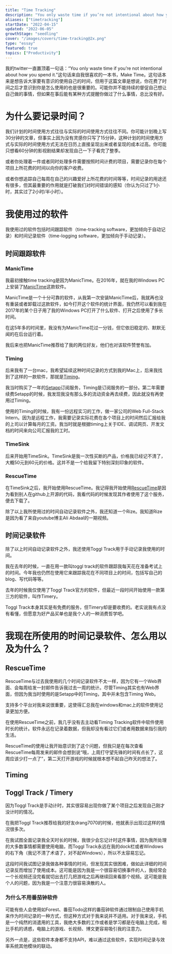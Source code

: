 ```yaml
---
title: "Time Tracking"
description: "You only waste time if you’re not intentional about how you spend it."
aliases: ["timetracking"]
startDate: "2022-04-15"
updated: "2022-06-05"
growthStage: "seedling"
cover: "/images/covers/time-tracking@2x.png"
type: "essay"
featured: true
topics: ["Productivity"]
---
```



我的twitter一直置顶着一句话：“You only waste time if you’re not intentional about how you spend it.”<Footnote idName={1}>这句话来自我很喜欢的一本书，Make Time。</Footnote>这句话本来是想告诉大家要有意识的使用自己的时间，但用于这篇文章是想说，你花费了时间之后才意识到你是怎么使用的也是很重要的。可能你并不能持续的督促自己想让自己做的事情，但如果在事后能有某种方式提醒你做过了什么事情，总比没有好。

# 为什么要记录时间？
我们计划的时间使用方式往往与实际的时间使用方式往往不同。你可能计划晚上写30分钟的文章，但事实上因为没有灵感你只写了15分钟，这种计划的时间使用方式与实际的时间使用方式无法在日历上直接呈现出来或者呈现的成本过高。你可能只想看60分钟的影视剧结果却发现自己一下子看完了整季。

或者你处理着一件或者同时处理多件需要按照时间计费的项目，需要记录你在每个项目上所花费的时间以向你的客户收费。

或者你想追踪自己每周在自己的兴趣爱好上所花费的时间等等，时间记录的用途还有很多，但其最重要的作用就是打破我们对时间错误的感知（你认为只过了1小时，其实过了2小时/半小时）。

# 我使用过的软件
我使用过的软件包括时间跟踪软件（time-tracking software，更加倾向于自动记录）和时间记录软件（time-logging software，更加倾向于手动记录）。

## 时间跟踪软件

### ManicTime

我最初接触time tracking是因为ManicTime。在2016年，就在我的Windows PC上安装了[ManicTime](https://www.manictime.com/)这款软件。

ManicTime是一个十分可靠的软件，从我第一次安装ManicTime后，我就再也没有重装或者卸载过这款软件，如今打开这个软件的统计界面，我仍然可以看到我在2017年的某个日子用了我的Windows PC打开了什么软件、打开之后使用了多长时间。

在这5年多的时间里，我没有为ManicTime花过一分钱，但它依旧稳定的、默默无闻的在后台运行着。

我后来也把ManicTime推荐给了我的两位好友，他们也对该软件赞誉有加。

### Timing

后来我有了一台mac，我希望延续这种时间记录的方式到我的Mac上，后来我找到了这样的一款软件，那就是[Timing](https://timingapp.com/)。

我当时购买了一年的[Setapp](https://setapp.com)订阅服务，Timing是订阅服务的一部分。第二年需要续费Setapp的时候，我发现我没有那么多的流动资金再去续费，因此就没有再使用过Timing。

使用的Timing的时候，我有一份远程实习的工作，做一家公司的Web Full-Stack Intern。因为是远程工作，我需要记录实际花费在各个项目上的时间然后汇报给我的上司以计算每月的工资。我当时就是根据timing上关于IDE、调试网页、开发文档的时间来向公司汇报我的工时。

### TimeSink

后来开始用TimeSink。TimeSink是我一次性买断的产品，价格我已经记不清了，大概50元到60元的价格。这并不是一个给我留下特别深刻印象的软件。

### RescueTime

在TimeSink之后，我开始使用RescueTime。我记得我开始使用[RescueTime](https://www.rescuetime.com/dashboard)是因为看到别人在github上开源的代码，我看代码的时候发现其作者使用了这个服务，便去下载了。

除了以上我所使用过的时间自动记录软件之外，我还知道一个Rize。<Footnote idName={3}>我知道Rize是因为看了来自youtube博主Ali Abdaal的一期视频。</Footnote>

## 时间记录软件

除了以上时间自动记录软件之外，我还使用Toggl Track用于手动记录我使用的时间。

我在去年的时候，一直在用一款叫toggl track的软件跟踪我每天花在准备考试上的时间。今年我也仍然在使用它来跟踪我花在不同项目上的时间，包括写自己的blog、写代码等等。

去年的时候我仅使用了Toggl Track官方的软件，但最近一段时间开始使用一款第三方的软件，叫作Timery。

Toggl Track本身其实是有免费的服务，但Timery却是要收费的。<Footnote idName={4}>老实说我有点没有看懂，但愿意为好产品买单也是我个人的一种消费哲学吧。</Footnote>

# 我现在所使用的时间记录软件、怎么用以及为什么？

## RescueTime
RescueTime与过去我使用的几个时间记录软件不太一样，因为它有一个Web界面、会每周给发一封邮件告诉我过去一周的统计。<Footnote idName={2}>尽管Timing其实也有Web界面，但因为我当时使用的是Setapp中的Timing，其中并未包含Timing Web。</Footnote>

支持多个平台对我来说很重要，这使得汇总我在windows和mac上的软件使用记录更加方便。

在使用RescueTime之前，我几乎没有去主动看Timing Tracking软件中软件使用时长的统计。软件永远在记录着数据，但我却没有看过它们或者用数据来指引我的生活。

RescueTime的使用让我开始意识到了这个问题，但我只是在每次查看RescueTime每周发来的邮件会想到说“哦，上周打守望先锋的时间有点长了，这周应该少打一点了”，第二天打开游戏的时候就根本想不起自己昨天的想法了。

## Timing

## Toggl Track / Timery

因为Toggl Track是手动计时，其实很容易出现你做了某个项目之后发现自己刚才没计时的情况。

在我把Toggl Track推荐给我的好友drang7070的时候，他就表示出现过这样的情况很多次。

在我试图全面记录我全天时长的时候，我很少会忘记计时这件事情，因为我所处理的大多数事情都需要使用电脑，而Toggl Track永远在我的dock栏或者Windows的右下角（我记不清了术语了，对不起Windows），所以不太容易忘记。

这段时间我试图记录我做各种事情的时间，但发现其实很困难，做如此详细的时间记录反而增加了使用成本。这可能是因为我是一个很容易切换事件的人，我经常会一个长视频还没完看就切出去打几把游戏之后再继续回来看那个视频。这可能是我个人的问题，因为我是一个注意力很容易涣散的人。

### 为什么不用番茄钟软件

可能有些人会使用如Forest、番茄Todo这样的番茄钟软件通过限制自己使用手机来作为时间记录的一种方式，但这种方式对于我来说并不适用。对于我来说，手机是一个纯然的消遣用的工具，我绝大多数的工作或者是学习都是在电脑上完成，相比手机的诱惑，电脑上的游戏、长视频、博文更容易吸引我的注意力。

另外一点是，这些软件本身都不支持API，难以通过这些软件，实现时间记录与效率系统其他模块的联动。

<References>
<ReferencesLink
    title="#44: Existential Time Tracking"
    author="GCP Grey & Myke Hurley"
    href="https://www.relay.fm/cortex/44"
/>
<ReferencesLink
    title="#45: Cortex Working Group"
    author="GCP Grey & Myke Hurley"
    href="https://www.relay.fm/cortex/45"
/>
<ReferencesLink
    title="#101: Productivity 101"
    author="GCP Grey & Myke Hurley"
    href="https://www.relay.fm/cortex/101"
/>
<ReferencesLink
    title="#102: Lockdown Productivity"
    author="GCP Grey & Myke Hurley"
    href="https://www.relay.fm/cortex/102"
/>
<ReferencesLink
    title="#637: Digging Deep on Tracking Time"
    author="David Sparks & Stephen Hackett"
    href="https://www.relay.fm/mpu/637"
/>
<ReferencesLink
    title="#638: A Mac Setup Consulting Company"
    author="David Sparks & Stephen Hackett"
    href="https://www.relay.fm/mpu/638"
/>



</References>


